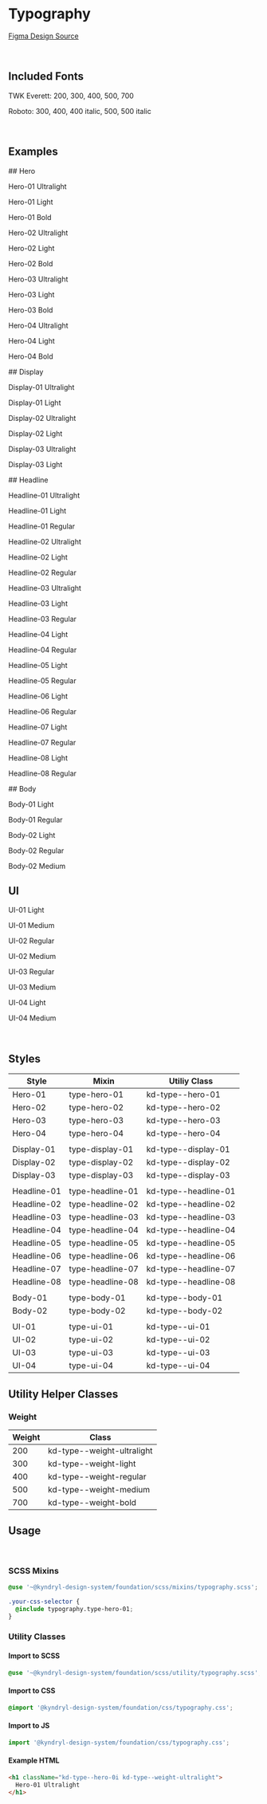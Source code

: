 
<Meta title="Foundation/Typography" />

# Typography

[Figma Design Source](https://www.figma.com/file/drsMVy2kvcMkAoQQq7THww/KDS-%26-SDS-Foundation?node-id=301%3A81&mode=dev)

<br />

## Included Fonts

TWK Everett: 200, 300, 400, 500, 700

Roboto: 300, 400, 400 italic, 500, 500 italic

<br />

## Examples

<Unstyled>
<style>
{`
p {
margin: 0;
}
`}

</style>

</Unstyled>
## Hero
<Unstyled>
<p className="kd-type--hero-01 kd-type--weight-ultralight">Hero-01 Ultralight</p>
<p className="kd-type--hero-01 kd-type--weight-light">Hero-01 Light</p>
<p className="kd-type--hero-01 kd-type--weight-bold">Hero-01 Bold</p>

<p className="kd-type--hero-02 kd-type--weight-ultralight">
  Hero-02 Ultralight
</p>
<p className="kd-type--hero-02 kd-type--weight-light">Hero-02 Light</p>
<p className="kd-type--hero-02 kd-type--weight-bold">Hero-02 Bold</p>

<p className="kd-type--hero-03 kd-type--weight-ultralight">
  Hero-03 Ultralight
</p>
<p className="kd-type--hero-03 kd-type--weight-light">Hero-03 Light</p>
<p className="kd-type--hero-03 kd-type--weight-bold">Hero-03 Bold</p>

<p className="kd-type--hero-04 kd-type--weight-ultralight">Hero-04 Ultralight</p>
<p className="kd-type--hero-04 kd-type--weight-light">Hero-04 Light</p>
<p className="kd-type--hero-04 kd-type--weight-bold">Hero-04 Bold</p>
</Unstyled>
## Display
<Unstyled>
<p className="kd-type--display-01 kd-type--weight-ultralight">Display-01 Ultralight</p>
<p className="kd-type--display-01 kd-type--weight-light">Display-01 Light</p>

<p className="kd-type--display-02 kd-type--weight-ultralight">
  Display-02 Ultralight
</p>
<p className="kd-type--display-02 kd-type--weight-light">Display-02 Light</p>

<p className="kd-type--display-03 kd-type--weight-ultralight">
  Display-03 Ultralight
</p>
<p className="kd-type--display-03 kd-type--weight-light">Display-03 Light</p>
</Unstyled>
## Headline
<Unstyled>
<p className="kd-type--headline-01 kd-type--weight-ultralight">Headline-01 Ultralight</p>
<p className="kd-type--headline-01 kd-type--weight-light">Headline-01 Light</p>
<p className="kd-type--headline-01 kd-type--weight-regular">Headline-01 Regular</p>

<p className="kd-type--headline-02 kd-type--weight-ultralight">
  Headline-02 Ultralight
</p>
<p className="kd-type--headline-02 kd-type--weight-light">Headline-02 Light</p>
<p className="kd-type--headline-02 kd-type--weight-regular">
  Headline-02 Regular
</p>

<p className="kd-type--headline-03 kd-type--weight-ultralight">
  Headline-03 Ultralight
</p>
<p className="kd-type--headline-03 kd-type--weight-light">Headline-03 Light</p>
<p className="kd-type--headline-03 kd-type--weight-regular">
  Headline-03 Regular
</p>

<p className="kd-type--headline-04 kd-type--weight-light">Headline-04 Light</p>
<p className="kd-type--headline-04 kd-type--weight-regular">
  Headline-04 Regular
</p>

<p className="kd-type--headline-05 kd-type--weight-light">Headline-05 Light</p>
<p className="kd-type--headline-05 kd-type--weight-regular">
  Headline-05 Regular
</p>

<p className="kd-type--headline-06 kd-type--weight-light">Headline-06 Light</p>
<p className="kd-type--headline-06 kd-type--weight-regular">
  Headline-06 Regular
</p>

<p className="kd-type--headline-07 kd-type--weight-light">Headline-07 Light</p>
<p className="kd-type--headline-07 kd-type--weight-regular">
  Headline-07 Regular
</p>

<p className="kd-type--headline-08 kd-type--weight-light">Headline-08 Light</p>
<p className="kd-type--headline-08 kd-type--weight-regular">
  Headline-08 Regular
</p>

</Unstyled>
## Body
<Unstyled>
<p className="kd-type--body-01 kd-type--weight-light">Body-01 Light</p>
<p className="kd-type--body-01 kd-type--weight-regular">Body-01 Regular</p>

<p className="kd-type--body-02 kd-type--weight-light">Body-02 Light</p>
<p className="kd-type--body-02 kd-type--weight-regular">Body-02 Regular</p>
<p className="kd-type--body-02 kd-type--weight-medium">Body-02 Medium</p>
</Unstyled>

## UI

<Unstyled>
<p className="kd-type--ui-01 kd-type--weight-light">UI-01 Light</p>
<p className="kd-type--ui-01 kd-type--weight-medium">UI-01 Medium</p>

<p className="kd-type--ui-02 kd-type--weight-regular">UI-02 Regular</p>
<p className="kd-type--ui-02 kd-type--weight-medium">UI-02 Medium</p>

<p className="kd-type--ui-03 kd-type--weight-regular">UI-03 Regular</p>
<p className="kd-type--ui-03 kd-type--weight-medium">UI-03 Medium</p>

<p className="kd-type--ui-04 kd-type--weight-light">UI-04 Light</p>
<p className="kd-type--ui-04 kd-type--weight-medium">UI-04 Medium</p>

</Unstyled>

<br />

## Styles

| Style       | Mixin            | Utiliy Class         |
| ----------- | ---------------- | -------------------- |
| Hero-01     | type-hero-01     | kd-type--hero-01     |
| Hero-02     | type-hero-02     | kd-type--hero-02     |
| Hero-03     | type-hero-03     | kd-type--hero-03     |
| Hero-04     | type-hero-04     | kd-type--hero-04     |
|             |                  |                      |
| Display-01  | type-display-01  | kd-type--display-01  |
| Display-02  | type-display-02  | kd-type--display-02  |
| Display-03  | type-display-03  | kd-type--display-03  |
|             |                  |                      |
| Headline-01 | type-headline-01 | kd-type--headline-01 |
| Headline-02 | type-headline-02 | kd-type--headline-02 |
| Headline-03 | type-headline-03 | kd-type--headline-03 |
| Headline-04 | type-headline-04 | kd-type--headline-04 |
| Headline-05 | type-headline-05 | kd-type--headline-05 |
| Headline-06 | type-headline-06 | kd-type--headline-06 |
| Headline-07 | type-headline-07 | kd-type--headline-07 |
| Headline-08 | type-headline-08 | kd-type--headline-08 |
|             |                  |                      |
| Body-01     | type-body-01     | kd-type--body-01     |
| Body-02     | type-body-02     | kd-type--body-02     |
|             |                  |                      |
| UI-01       | type-ui-01       | kd-type--ui-01       |
| UI-02       | type-ui-02       | kd-type--ui-02       |
| UI-03       | type-ui-03       | kd-type--ui-03       |
| UI-04       | type-ui-04       | kd-type--ui-04       |

## Utility Helper Classes

### Weight

| Weight | Class                      |
| ------ | -------------------------- |
| 200    | kd-type--weight-ultralight |
| 300    | kd-type--weight-light      |
| 400    | kd-type--weight-regular    |
| 500    | kd-type--weight-medium     |
| 700    | kd-type--weight-bold       |

## Usage

<br />

### SCSS Mixins

```css
@use '~@kyndryl-design-system/foundation/scss/mixins/typography.scss';

.your-css-selector {
  @include typography.type-hero-01;
}
```

### Utility Classes

#### Import to SCSS

```css
@use '~@kyndryl-design-system/foundation/scss/utility/typography.scss';
```

#### Import to CSS

```css
@import '@kyndryl-design-system/foundation/css/typography.css';
```

#### Import to JS

```js
import '@kyndryl-design-system/foundation/css/typography.css';
```

#### Example HTML

```html
<h1 className="kd-type--hero-0i kd-type--weight-ultralight">
  Hero-01 Ultralight
</h1>
```
